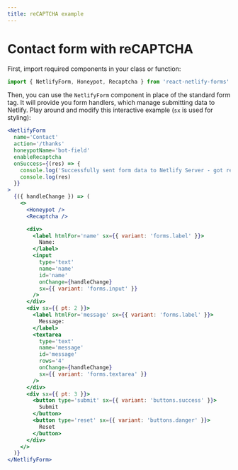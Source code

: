 ```yaml
---
title: reCAPTCHA example
---
```


# Contact form with reCAPTCHA

First, import required components in your class or function:

```js
import { NetlifyForm, Honeypot, Recaptcha } from 'react-netlify-forms'
```

Then, you can use the `NetlifyForm` component in place of the standard form tag. It will provide you form handlers, which manage submitting data to Netlify. Play around and modify this interactive example (`sx` is used for styling):

```jsx live
<NetlifyForm
  name='Contact'
  action='/thanks'
  honeypotName='bot-field'
  enableRecaptcha
  onSuccess={(res) => {
    console.log('Successfully sent form data to Netlify Server - got response:')
    console.log(res)
  }}
>
  {({ handleChange }) => (
    <>
      <Honeypot />
      <Recaptcha />

      <div>
        <label htmlFor='name' sx={{ variant: 'forms.label' }}>
          Name:
        </label>
        <input
          type='text'
          name='name'
          id='name'
          onChange={handleChange}
          sx={{ variant: 'forms.input' }}
        />
      </div>
      <div sx={{ pt: 2 }}>
        <label htmlFor='message' sx={{ variant: 'forms.label' }}>
          Message:
        </label>
        <textarea
          type='text'
          name='message'
          id='message'
          rows='4'
          onChange={handleChange}
          sx={{ variant: 'forms.textarea' }}
        />
      </div>
      <div sx={{ pt: 3 }}>
        <button type='submit' sx={{ variant: 'buttons.success' }}>
          Submit
        </button>
        <button type='reset' sx={{ variant: 'buttons.danger' }}>
          Reset
        </button>
      </div>
    </>
  )}
</NetlifyForm>
```
